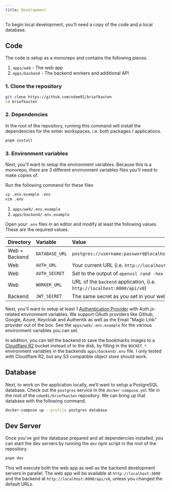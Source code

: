 ```yaml
---
title: Development
---
```


To begin local development, you'll need a copy of the code and a local database.

## Code

The code is setup as a monorepo and contains the following pieces.

1. `apps/web` - The web app
2. `apps/backend` - The backend workers and additional API

### 1. Clone the repository

```bash
git clone https://github.com/ndom91/briefkasten
cd briefkasten
```

### 2. Dependencies

In the root of the repository, running this command will install the dependencies for the entier workspaces, i.e. both packages / applications.

```bash
pnpm install
```

### 3. Environment variables

Next, you'll want to setup the environment variables. Because this is a monorepo, there are 3 different environment variables files you'll need to make copies of.

Run the following command for these files

```bash
cp .env.example .env
vim .env
```

1. `apps/web/.env.example`
1. `apps/backend/.env.example`

Open your `.env` files in an editor and modify at least the following values. These are the required values.

| Directory     | Variable       | Value                                                                   |
| :------------ | :------------- | :---------------------------------------------------------------------- |
| Web + Backend | `DATABASE_URL` | `postgres://username:password@localhost:5432/postgres`                  |
| Web           | `AUTH_URL`     | Your current URL (i.e. `http://localhost:3000`)                         |
| Web           | `AUTH_SECRET`  | Set to the output of `openssl rand -hex 33`                             |
| Web           | `WORKER_URL`   | URL of the `backend` application, (i.e. `http://localhost:8000/api/v0`) |
| Backend       | `JWT_SECRET`   | The same secret as you set in your web's `AUTH_SECRET`                  |

Next, you'll want to setup at least 1 [Authentication Provider](https://authjs.dev) with Auth.js-related environment variables. We support OAuth providers like Github, Google, Azure, Keycloak and Authentik as well as the Email "Magic Link" provider out of the box. See the `apps/web/.env.example` for the various environment variables you can set.

In addition, you can tell the backend to save the bookmarks images to a [Cloudflare R2](https://www.cloudflare.com/developer-platform/r2/) bucket instead of to the disk, by filling in the `BUCKET_*` environment variables in the backends `apps/backend/.env` file. I only tested with Cloudflare R2, but any S3 compatible object store should work.

## Database

Next, to work on the application locally, we'll want to setup a PostgreSQL database. Check out the `postgres` service in the `docker-compose.yml` file in the root of the `ndom91/briefkasten` repository. We can bring up that database with the following command.

```bash
docker-compose up --profile postgres database
```

## Dev Server

Once you've got the database prepared and all dependencies installed, you can start the dev servers by running the `dev` npm script in the root of the repository.

```bash
pnpm dev
```

This will execute both the web app as well as the backend development servers in parallel. The web app will be available at `http://localhost:3000` and the backend at `http://localhost:8000/api/v0`, unless you changed the default URLs.
